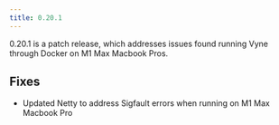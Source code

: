 ```yaml
---
title: 0.20.1
---
```


0.20.1 is a patch release, which addresses issues found running Vyne through Docker on M1 Max Macbook Pros.

## Fixes

 * Updated Netty to address Sigfault errors when running on M1 Max Macbook Pro

